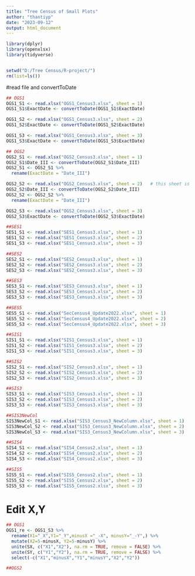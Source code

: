 ```yaml
---
title: "Tree Census of Small Plots"
author: "thantiyp"
date: "2023-09-12"
output: html_document
---
```


```r
library(dplyr)
library(openxlsx)
library(tidyverse)


setwd("D:/Tree Census/R-project/")
rm(list=ls())
```

#read file and convertToDate
```r
## OGS1
OGS1_S1 <- read.xlsx("OGS1_Census3.xlsx", sheet = 1) 
OGS1_S1$ExactDate <- convertToDate(OGS1_S1$ExactDate)

OGS1_S2 <- read.xlsx("OGS1_Census3.xlsx", sheet = 2)
OGS1_S2$ExactDate <- convertToDate(OGS1_S2$ExactDate)

OGS1_S3 <- read.xlsx("OGS1_Census3.xlsx", sheet = 3)
OGS1_S3$ExactDate <- convertToDate(OGS1_S3$ExactDate)

## OGS2
OGS2_S1 <- read.xlsx("OGS2_Census3.xlsx", sheet = 1)
OGS2_S1$Date_III <- convertToDate(OGS2_S1$Date_III) 
OGS2_S1 <- OGS2_S1 %>%
  rename(ExactDate = "Date_III")

OGS2_S2 <- read.xlsx("OGS2_Census3.xlsx", sheet = 2)   # this sheet is add data 
OGS2_S2$Date_III <- convertToDate(OGS2_S2$Date_III) 
OGS2_S2 <- OGS2_S2 %>%
  rename(ExactDate = "Date_III")

OGS2_S3 <- read.xlsx("OGS2_Census3.xlsx", sheet = 3)
OGS2_S3$ExactDate <- convertToDate(OGS2_S3$ExactDate)

##SES1
SES1_S1 <- read.xlsx("SES1_Census3.xlsx", sheet = 1)
SES1_S2 <- read.xlsx("SES1_Census3.xlsx", sheet = 2)
SES1_S3 <- read.xlsx("SES1_Census3.xlsx", sheet = 3)

##SES2
SES2_S1 <- read.xlsx("SES2_Census3.xlsx", sheet = 1)
SES2_S2 <- read.xlsx("SES2_Census3.xlsx", sheet = 2)
SES2_S3 <- read.xlsx("SES2_Census3.xlsx", sheet = 3)

##SES3
SES3_S1 <- read.xlsx("SES3_Census3.xlsx", sheet = 1)
SES3_S2 <- read.xlsx("SES3_Census3.xlsx", sheet = 2)
SES3_S3 <- read.xlsx("SES3_Census3.xlsx", sheet = 3)

##SES5
SES5_S1 <- read.xlsx("SecCensus4_Update2022.xlsx", sheet = 1)
SES5_S2 <- read.xlsx("SecCensus4_Update2022.xlsx", sheet = 2)
SES5_S3 <- read.xlsx("SecCensus4_Update2022.xlsx", sheet = 3)

##SIS1
SIS1_S1 <- read.xlsx("SIS1_Census3.xlsx", sheet = 1)
SIS1_S2 <- read.xlsx("SIS1_Census3.xlsx", sheet = 2)
SIS1_S3 <- read.xlsx("SIS1_Census3.xlsx", sheet = 3)

##SIS2
SIS2_S1 <- read.xlsx("SIS2_Census3.xlsx", sheet = 1)
SIS2_S2 <- read.xlsx("SIS2_Census3.xlsx", sheet = 2)
SIS2_S3 <- read.xlsx("SIS2_Census3.xlsx", sheet = 3)

##SIS3
SIS3_S1 <- read.xlsx("SIS3_Census3.xlsx", sheet = 1)
SIS3_S2 <- read.xlsx("SIS3_Census3.xlsx", sheet = 2)
SIS3_S3 <- read.xlsx("SIS3_Census3.xlsx", sheet = 3)

##SIS3NewCol
SIS3NewCol_S1 <- read.xlsx("SIS3_Census3_NewColumn.xlsx", sheet = 1)
SIS3NewCol_S2 <- read.xlsx("SIS3_Census3_NewColumn.xlsx", sheet = 2)
SIS3NewCol_S3 <- read.xlsx("SIS3_Census3_NewColumn.xlsx", sheet = 3)

##SIS4
SIS4_S1 <- read.xlsx("SIS4_Census2.xlsx", sheet = 1)
SIS4_S2 <- read.xlsx("SIS4_Census2.xlsx", sheet = 2)
SIS4_S3 <- read.xlsx("SIS4_Census2.xlsx", sheet = 3)

##SIS5
SIS5_S1 <- read.xlsx("SIS5_Census2.xlsx", sheet = 1)
SIS5_S2 <- read.xlsx("SIS5_Census2.xlsx", sheet = 2)
SIS5_S3 <- read.xlsx("SIS5_Census2.xlsx", sheet = 3)

```

# Edit X,Y 
```r
## OGS1
OGS1_re <- OGS1_S3 %>%
  rename(X1="_X",Y1="_Y",minusX ="_-X", minusY="_-Y",) %>%
  mutate(X2=5-minusX, Y2=5-minusY) %>%
  unite(SX, c("X1","X2"), na.rm = TRUE, remove = FALSE) %>%
  unite(SY, c("Y1","Y2"), na.rm = TRUE, remove = FALSE) %>%
  select(-c("X1","minusX","Y1","minusY","X2","Y2"))

##OGS2


```

